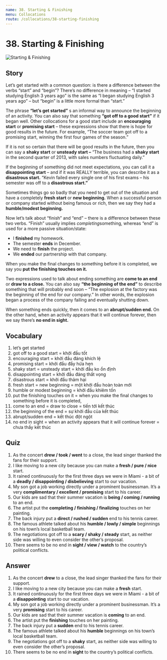 ```yaml
---
name: 38. Starting & Finishing
menu: Collocations
route: /collocations/38-starting-finishing
---
```



# 38. Starting & Finishing

<Image src={startingFinishingImg} alt="Starting & Finishing" />

## Story

Let’s get started with a common question: is there a difference between the verbs “start” and “begin”? There’s no difference in meaning – “I started studying English 3 years ago” is the same as “I began studying English 3 years ago” – but “begin” is a little more formal than “start.”

The phrase **“let’s get started”** s an informal way to announce the beginning of an activity. You can also say that something **“got off to a good start”** if it began well. Other collocations for a good start include an **encouraging start** or **promising start** – these expressions show that there is hope for good results in the future. For example, “The soccer team got off to a promising start, winning the first four games of the season.”

If it is not so certain that there will be good results in the future, then you can say a **shaky start** or **unsteady start –** “The business had a **shaky start** in the second quarter of 2013, with sales numbers fluctuating daily.”

If the beginning of something did not meet expectations, you can call it a **disappointing start** – and if it was REALLY terrible, you can describe it as a **disastrous start.** “Kevin failed every single one of his first exams – his semester was off to a **disastrous start.”**

Sometimes things go so badly that you need to get out of the situation and have a completely **fresh start** or **new beginning.** When a successful person or company started without being famous or rich, then we say they had a **humble/modest beginning.**

Now let’s talk about “finish” and “end” – there is a difference between these two verbs. “Finish” usually implies *completing*something, whereas “end” is used for a more passive situation/state:

- I **finished** my homework.
- The semester **ends** in December.
- We need to **finish** the project.
- We **ended** our partnership with that company.

When you make the final changes to something before it is completed, we say you **put the finishing touches on it.**

Two expressions used to talk about ending something are **come to an end** or **draw to a close.** You can also say **“the beginning of the end”** to describe something that will probably end soon – “The explosion at the factory was the beginning of the end for our company.” In other words, the explosion began a process of the company failing and eventually shutting down.

When something ends quickly, then it comes to an **abrupt/sudden end.** On the other hand, when an activity appears that it will continue forever, then we say there’s **no end in sight.**

## Vocabulary

1. let’s get started
2. got off to a good start = khởi đầu tốt
3. encouraging start = khởi đầu đáng khích lệ
4. promising start = khởi đầu đầy hứa hẹn
5. shaky start = unsteady start = khởi đầu ko ổn định
6. disappointing start = khởi đầu đáng thất vọng
7. disastrous start = khởi đầu thảm hại
8. fresh start = new beginning = một khởi đầu hoàn toàn mới
9. humble or modest beginning = khởi đầu khiêm tốn
10. put the finishing touches on it = when you make the final changes to something before it is completed,
11. come to an end = draw to close = tiến tới kết thúc
12. the beginning of the end = sự khởi đầu của kết thúc
13. abrupt/sudden end = kết thúc đột ngột
14. no end in sight = when an activity appears that it will continue forever = chưa thấy kết thúc

## Quiz

1. As the concert **drew / took / went** to a close, the lead singer thanked the fans for their support.
2. I like moving to a new city because you can make a **fresh / pure / nice** start.
3. It rained continuously for the first three days we were in Miami - a bit of a **deadly / disappointing / disbelieving** start to our vacation.
4. My son got a job working directly under a prominent businessman. It’s a very **complimentary / excellent / promising** start to his career.
5. Our kids are sad that their summer vacation is **being / coming / running** to an end.
6. The artist put the **completing / finishing / finalizing** touches on her painting.
7. The back injury put a **direct / rushed / sudden** end to his tennis career.
8. The famous athlete talked about his **humble / lowly / simple** beginnings on his town’s local basketball team.
9. The negotiations got off to a **scary / shaky / steady** start, as neither side was willing to even consider the other’s proposal.
10. There seems to be no end in **sight / view / watch** to the country’s political conflicts.

## Answer

1. As the concert **drew** to a close, the lead singer thanked the fans for their support.
2. I like moving to a new city because you can make a **fresh** start.
3. It rained continuously for the first three days we were in Miami - a bit of a **disappointing** start to our vacation.
4. My son got a job working directly under a prominent businessman. It’s a very **promising** start to his career.
5. Our kids are sad that their summer vacation is **coming** to an end.
6. The artist put the **finishing** touches on her painting.
7. The back injury put a **sudden** end to his tennis career.
8. The famous athlete talked about his **humble** beginnings on his town’s local basketball team.
9. The negotiations got off to a **shaky** start, as neither side was willing to even consider the other’s proposal.
10. There seems to be no end in **sight** to the country’s political conflicts.
